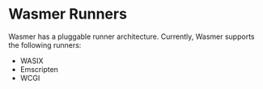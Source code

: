 # Wasmer Runners

Wasmer has a pluggable runner architecture.
Currently, Wasmer supports the following runners:
* WASIX
* Emscripten
* WCGI
